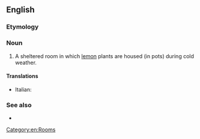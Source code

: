 ==English==

===Etymology===
{{suffix|en|lemon|ary}}

===Noun===
{{en-noun|lemonaries}}

# A sheltered room in which [[lemon]] plants are housed (in pots) during cold weather.

====Translations====
{{trans-top|A room in which lemon plants are housed}}
* Italian: {{t|it|limonaia|f}}
{{trans-mid}}
{{trans-bottom}}

===See also===
* {{l|en|orangery}}

[[Category:en:Rooms]]